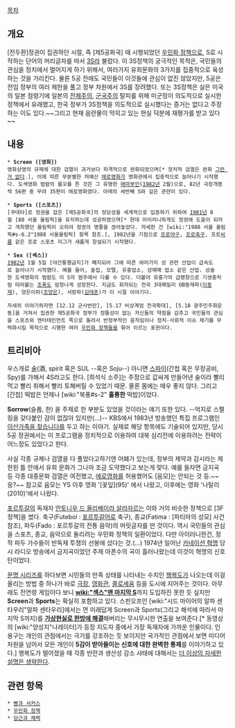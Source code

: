 [[목차]]
== 개요 ==
[전두환]정권이 집권하던 시절, 즉 [제5공화국] 때 시행되었던 [[우민화 정책]]으로, S로 시작하는 단어의 머리글자를 따서 [[3S]]라 불렀다. 이 3S정책의 궁극적인 목적은, 국민들의 관심을 정치에서 멀어지게 하기 위해서, 여러가지 유희문화의 3가지를 집중적으로 육성하는 것을 가리킨다. 물론 5공 전에도 국민들이 이것들에 관심이 없진 않았지만, 5공은 전임 정부의 여러 제한을 풀고 정부 차원에서 3S를 장려했다. 또는 3S정책은 실은 미국의 일본 점령기에 일본의 [[전체주의]], [[군국주의]] 탈피를 위해 미군정이 의도적으로 실시한 정책에서 유래했고, 한국 정부가 3S정책을 의도적으로 실시했다는 증거는 없다고 주장하는 이도 있다.~~그리고 현재 음란물이 막히고 있는 현실 덕분에 재평가를 받고 있다~~

== 내용 ==
 * '''Screen ([영화])'''
 영화상영의 규제에 대한 검열이 과거보다 파격적으로 완화되었으며[* 정치적 검열은 완화 [[그런 거 없다]].], 이에 따른 무분별한 저예산 [[에로영화]]가 영화관에서 집중적으로 늘어나기 시작했다. 도색영화 범람의 물꼬를 튼 것은 그 유명한 [[애마부인]]([[1982년]] 2월)으로, 82년 극장개봉작 56편 중 무려 35편이 에로영화였다. 아래의 세번째 S와 깊은 관련이 있다.

 * '''Sports ([스포츠])'''
 [쿠데타]로 정권을 잡은 [제5공화국]의 정당성을 세계적으로 입증하기 위하여 [[1981년]] 8월 [88 서울 올림픽]을 유치하는데 성공하였으며[* 헌데 아이러니하게도 정권에 도움이 되라고 개최했던 올림픽이 오히려 정권의 명줄을 끊어놓았다. 자세한 건 [wiki:"1988 서울 올림픽#s-6.2"1988 서울올림픽] 항목 참조.], 1982년을 기점으로 [[한국프로야구|프로야구]], [[K리그|프로축구]], 프로[[씨름]] 같은 프로 스포츠 리그가 새롭게 창설되기 시작했다. 

 * '''Sex ([섹스])'''
 [[1982년]] 1월 5일 [야간통행금지]가 폐지되어 그에 따른 여러가지 성 관련 산업이 급속도로 늘어나기 시작했다. 예를 들어, 술집, 모텔, 유흥업소, 성매매 업소 같은 산업. 상술한 도색영화의 범람도 이 S의 범주에서 다룰 수 있다. 더불어 유흥가의 급팽창으로 기생충처럼 따라붙는 [[조폭]]도 엄청나게 성장한다. 지금도 회자되는 전국 3대패밀리 OB동재파([[이동재]]), 양은이파([[조양은]]), 서방파([[김태촌]])가 이 시절 이야기다.

 자세히 이야기하자면 [12.12 군사반란], [5.17 비상계엄 전국확대], [5.18 광주민주화운동]을 거쳐서 집권한 제5공화국 정부가 정통성이 없는 자신들의 약점을 감추고 국민들의 관심을 스포츠와 엔터테인먼트 쪽으로 돌려서 반정부적인 움직임이나 정치·사회적 이슈 제기를 무력화시킬 목적으로 시행한 여러 [[우민화 정책]]들을 묶어 이르는 표현이다.

== 트리비아 ==
우스개로 [[술]](酒, spirit 혹은 SUL --혹은 Soju--) 아니면 [[스파이]](간첩 혹은 무장공비, Spy)를 가해서 4S라고도 한다. [희석식 소주]는 주정으로 값싸게 만들어낸 술이라 빨리 먹고 빨리 취해서 빨리 토해버릴 수 있었기 때문. 물론 몸에는 매우 좋지 않다. 그리고 [간첩] 떡밥은 언제나 [wiki:"북풍#s-2" '''훌륭한''' 떡밥]이었다.

'''Sorrow'''(슬픔, 한) 을 주제로 한 부분도 있었을 것이라는 얘기 또한 있다. --억지로 스펠링을 갖다붙인 감이 없잖아 있지만(...)-- KBS에서 1983년 방송했던 특집 프로그램인 [[이산가족을 찾습니다]]를 두고 하는 이야기. 실제로 해당 항목에도 기술되어 있지만, 당시 5공 정권에서는 이 프로그램을 정치적으로 이용하여 대북 심리전에 이용하려는 전략이 어느정도 있었다고 한다.

사실 각종 규제나 검열을 다 풀었다고하기엔 어폐가 있는데, 정부의 제약과 감시라는 제한된 틀 안에서 유희 문화가 그나마 조금 도약했다고 보는게 맞다. 예를 들자면 금지곡 등 각종 대중문화 검열은 여전했고, [[에로영화]]를 허용했어도 [음모]는 안되는 것 등.~~응?~~ 참고로 음모는 YS 이후 영화 '[꽃잎](95)' 에서 나왔고, 이후에는 영화 '나탈리(2010)'에서 나왔다.

[[포르투갈]]의 독재자 [[안토니우 드 올리베이라 살라자르]]는 이와 거의 비슷한 정책으로 [3F 정책]을 썼다. 축구(Futebol : [[포르투갈어]]로 축구), 종교(Fatima : [파티마의 성모] 사건 참조), 파두(Fado : 포르투갈의 전통 음악)의 머릿글자를 딴 것이다. 역시 국민들의 관심을 스포츠, 종교, 음악으로 돌리려는 우민화 정책의 일환이었다. 다만 아이러니한건, 정작 파두 가수들이 반독재 투쟁의 선봉에 섰다는 것.(...) 1974년 일어난 [[카네이션 혁명]] 당시 라디오 방송에서 금지곡이었던 주제 아폰수의 곡이 흘러나왔는데 이것이 혁명의 신호탄이었다.

[[문명 시리즈]]를 하다보면 시민들의 만족 상태를 나타내는 수치인 [[행복도]]가 나오는데 이걸 올리는 방법 중 하나가 바로 [[극장]], [[영화관]], [[콜로세움]] 등을 도시에 지어주는 것이다. 아무래도 전연령 게임이다 보니 '''[[wiki:"섹스"맨 마지막 S]]'''까지 도입하진 못한 듯 싶지만 '''Screen'''과 '''Sports'''는 확실히 포함하고 있다. 스핀오프인 [wiki:"시드 마이어의 알파 센타우리"알파 센타우리]에서는 먼 미래답게 Screen과 Sports(그리고 해석에 따라서 마지막 S까지)를 '''[http://www.youtube.com/watch?v=sJlPr2KHSFo 가상현실로 한방에 해결]'''해버리는 무시무시한 연출을 보여준다.[* 동영상의 [wiki:"양성지"나레이터]가 등장 지도자 중에서 가장 독재자에 가까운 인물이다. 인용구는 개인의 관점에서는 극기를 강조하는 듯 보이지만 국가적인 관점에서 보면 미디어 차원을 넘어서 모든 개인이 '''5감이 받아들이는 신호에 대한 완벽한 통제'''를 이야기하고 있다.] 행복도가 떨어졌을 때 각종 반란과 생산성 감소 사태에 대해서는 [[더 이상의 자세한 설명은 생략한다]].

== 관련 항목 ==
 * [[빵과 서커스]]
 * [[우민화 정책]]
 * [[당근과 채찍]]
